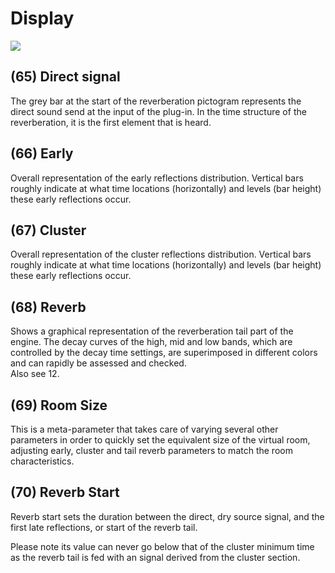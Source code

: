 # Display

![](https://flux-shared.s3.amazonaws.com/doc_images/Plugins/ircam-spat/spat_14.jpg)

## (65) Direct signal
The grey bar at the start of the reverberation pictogram represents the direct sound send at the input of the plug-in. 
In the time structure of the reverberation, it is the first element that is heard.


## (66) Early
Overall representation of the early reflections distribution. Vertical bars roughly indicate at what time locations 
(horizontally) and levels (bar height) these early reflections occur.


## (67) Cluster
Overall representation of the cluster reflections distribution. Vertical bars roughly indicate at what time locations 
(horizontally) and levels (bar height) these early reflections occur.


## (68) Reverb
Shows a graphical representation of the reverberation tail part of the engine. The decay curves of the high, mid and low
bands, which are controlled by the decay time settings, are superimposed in different colors and can rapidly be assessed
and checked.  
Also see 12.


## (69) Room Size
This is a meta-parameter that takes care of varying several other parameters in order to quickly set the equivalent size of
the virtual room, adjusting early, cluster and tail reverb parameters to match the room characteristics.


## (70) Reverb Start
Reverb start sets the duration between the direct, dry source signal, and the first late reflections, or start of the reverb tail.

:::{.callout-note}
Please note its value can never go below that of the cluster minimum time as the reverb tail is fed with an signal derived
from the cluster section.
:::
